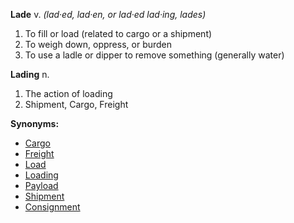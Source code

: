 '''Lade'''
v. 
''(lad·ed, lad·en, or lad·ed lad·ing, lades)''

#To fill or load (related to cargo or a shipment)
#To weigh down, oppress, or burden
#To use a ladle or dipper to remove something (generally water)



'''Lading'''
n.

#The action of loading
#Shipment, Cargo, Freight


'''Synonyms:'''
*[[Cargo]]
*[[Freight]]
*[[Load]]
*[[Loading]]
*[[Payload]]
*[[Shipment]]
*[[Consignment]]